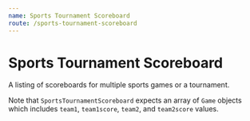 ```yaml
---
name: Sports Tournament Scoreboard
route: /sports-tournament-scoreboard
---
```



# Sports Tournament Scoreboard

A listing of scoreboards for multiple sports games or a tournament.

Note that `SportsTournamentScoreboard` expects an array of `Game` objects which includes `team1`, `team1score`, `team2`, and `team2score` values.

<PropsTable of={SportsTournamentScoreboard} />

<Playground>
  <SportsTournamentScoreboard
    sport={"Women's Volleyball"}
    gametype={'game'}
    games={[
      {
        team1: 'No. 2 UCLA',
        team1score: 32,
        team2: 'No. 16 Oregon',
        team2score: 8,
      },
      {
        team1: 'No. 2 UCLA',
        team1score: 12,
        team2: 'No. 4 Arizona State',
        team2score: 5,
      },
      {
        team1: 'No. 1 UC San Diego ',
        team1score: 87,
        team2: 'No. 2 UCLA',
        team2score: 49,
      },
    ]}
  />
</Playground>
